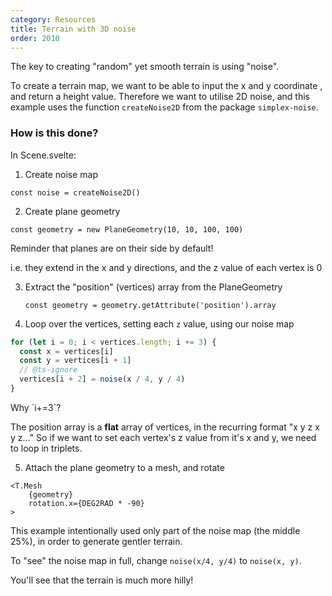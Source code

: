 ```yaml
---
category: Resources
title: Terrain with 3D noise
order: 2010
---
```


The key to creating "random" yet smooth terrain is using "noise".

To create a terrain map, we want to be able to input the x and y coordinate , and return a height value.
Therefore we want to utilise 2D noise, and this example uses the function `createNoise2D` from the package `simplex-noise`.

<Example path="geometry/terrain" />

### How is this done?

In Scene.svelte:

1. Create noise map

`const noise = createNoise2D()`

2. Create plane geometry

`const geometry = new PlaneGeometry(10, 10, 100, 100)`

<Tip type="tip">
Reminder that planes are on their side by default!

i.e. they extend in the x and y directions, and the z value of each vertex is 0

</Tip>

3. Extract the "position" (vertices) array from the PlaneGeometry

   `const geometry = geometry.getAttribute('position').array`

4. Loop over the vertices, setting each `z` value, using our noise map

```ts
for (let i = 0; i < vertices.length; i += 3) {
  const x = vertices[i]
  const y = vertices[i + 1]
  // @ts-ignore
  vertices[i + 2] = noise(x / 4, y / 4)
}
```

<Tip type="tip">
Why `i+=3`?

The position array is a **flat** array of vertices, in the recurring format "x y z x y z..."
So if we want to set each vertex's z value from it's x and y, we need to loop in triplets.

</Tip>

5. Attach the plane geometry to a mesh, and rotate

```svelte
<T.Mesh
	{geometry}
	rotation.x={DEG2RAD * -90}
>
```

<Tip type="tip">
This example intentionally used only part of the noise map (the middle 25%), in order to generate gentler terrain.

To "see" the noise map in full, change `noise(x/4, y/4)` to `noise(x, y)`.

You'll see that the terrain is much more hilly!

</Tip>
